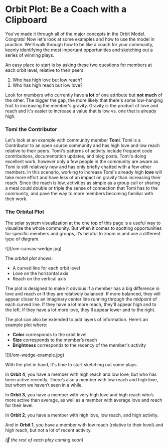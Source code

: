 
# Orbit Plot: Be a Coach with a Clipboard

You've made it through all of the major concepts in the Orbit Model. Congrats!
Now let's look at some examples and how to use the model in practice.
We'll walk through how to be like a coach for your community, keenly identifying
the most important opportunities and sketching out a series of winning plays.

An easy place to start is by asking these two questions for members at each orbit level,
relative to their peers:

1. Who has high love but low reach?
1. Who has high reach but low love?

Look for members who currently have **a lot** of one attribute but **not much** of the other.
The bigger the gap, the more likely that there's some low-hanging fruit to
increasing the member's gravity. Gravity is the product of love and reach and it's easier
to increase a value that is low vs. one that is already high.

### Tomi the Contributor

Let's look at an example with community member **Tomi**. Tomi is a Contributor to an open
source community and has high love and low reach relative to their peers. Tomi's patterns of
activity include frequent code contributions, documentation updates, and blog posts. Tomi's
doing excellent work, however only a few people in the community are aware as Tomi is
still relatively new and has only briefly chatted with a few other members.
In this scenario, working to increase Tomi's already high **love** will take more effort
and have less of an impact on gravity than increasing their reach. Since the reach is low,
activities as simple as a group call or sharing a meal could double or triple the sense of
connection that Tomi has to the community, and pave the way to more members becoming familiar
with their work.

### The Orbital Plot

The solar system visualization at the one top of this page is a useful way to
visualize the whole community.
But when it comes to spotting opportunities for specific members and groups,
it’s helpful to zoom in and use a different type of diagram.

<div className="">![](/om-canvas-wedge.jpg)</div>

The _orbital plot_ shows:

- A curved line for each orbit level
- Love on the horizontal axis
- Reach on the vertical axis

The plot is designed to make it obvious if a member has a big difference in love
and reach or if they are relatively balanced. If more balanced, they will appear closer
to an imaginary center line running through the midpoint of each curved line.
If they have a lot more reach, they'll appear high and to the left. If they have a lot more
love, they'll appear lower and to the right.

The plot can also be extended to add layers of information.
Here’s an example plot where:

- **Color** corresponds to the orbit level
- **Size** corresponds to the member’s reach
- **Brightness** corresponds to the recency of the member's activity

<div className="">![](/om-wedge-example.jpg)</div>

With the plot in hand, it's time to start sketching out some plays.

In **Orbit 4**, you have a member with high reach and low love, but who has been active recently. There’s also a member with low reach and high love, but whom we haven’t seen in a while.

In **Orbit 3**, you have a member with very high love and high reach who’s more active than average, as well as a member with average love and reach for their level.

In **Orbit 2**, you have a member with high love, low reach, and high activity.

And in **Orbit 1**, you have a member with low reach (relative to their level) and high reach, but not a lot of recent activity.

_(🚧 the rest of each play coming soon)_

